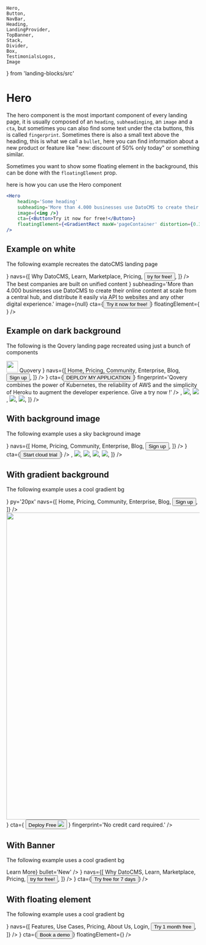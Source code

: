    Hero,
    Button,
    NavBar,
    Heading,
    LandingProvider,
    TopBanner,
    Stack,
    Divider,
    Box,
    TestimonialsLogos,
    Image
} from 'landing-blocks/src'

# Hero

The hero component is the most important component of every landing page, it is usually composed of an `heading`, `subheadinging`, an `image` and a `cta`, but sometimes you can also find some text under the cta buttons, this is called `fingerprint`.
Sometimes there is also a small text above the heading, this is what we call a `bullet`, here you can find information about a new product or feature like "new: discount of 50% only today" or something similar.

Sometimes you want to show some floating element in the background, this can be done with the `floatingElement` prop.

here is how you can use the Hero component

```jsx
<Hero
    heading='Some heading'
    subheading='More than 4.000 businesses use DatoCMS to create their online content at scale from a central hub, and distribute it easily via API to websites and any other digital experience.'
    image={<img />}
    cta={<Button>Try it now for free!</Button>}
    floatingElement={<GradientRect maxW='pageContainer' distortion={0.3} />}
/>
```

## Example on white

The following example recreates the datoCMS landing page

<Playground iframe>
    <LandingProvider primary='#FF593D'>
        <NavBar
            logo={<img width='120px' src='/datocms/logo.svg' />}
            navs={[
                <a>Why DatoCMS</a>,
                <a>Learn</a>,
                <a>Marketplace</a>,
                <a>Pricing</a>,
                <Button>try for free!</Button>,
            ]}
        />
        <Hero
            heading={
                <Heading
                    fontFamily='tiempos-headline, Georgia'
                    fontSize='74px'
                    fontWeight='bold'
                >
                    The best companies are built on unified content
                </Heading>
            }
            subheading='More than 4.000 businesses use DatoCMS to create their online content at scale from a central hub, and distribute it easily via API to websites and any other digital experience.'
            image={null}
            cta={<Button>Try it now for free!</Button>}
            floatingElement={
                <GradientRect maxW='pageContainer' distortion={0.3} />
            }
        />
    </LandingProvider>
</Playground>

## Example on dark background

The following is the Qovery landing page recreated using just a bunch of components

<Playground iframe>
    <LandingProvider spacing='60px' primary='white' bg='#323452'>
        <NavBar
            dark
            logo={
                <Stack align='center' direction='row' spacing='20px'>
                    <Image width='30px' src='/quovery/logo.png' />
                    <Box fontWeight='medium' fontSize='20px'>
                        Quovery
                    </Box>
                </Stack>
            }
            navs={[
                <a>Home</a>,
                <a>Pricing</a>,
                <a>Community</a>,
                <a>Enterprise</a>,
                <a>Blog</a>,
                <Button px='10px'>Sign up</Button>,
            ]}
        />
        <Hero
            dark
            bullet='SUPERPOWERS FOR DEVELOPER'
            heading='Deploy complex application, seamlessly'
            subheading='Just push your code, we handle the rest'
            image={<img width='600px' src='/quovery/hero.png' />}
            cta={<Button>DEPLOY MY APPLICATION</Button>}
            fingerprint='Qovery combines the power of Kubernetes, the reliability of AWS and the simplicity of Heroku to augment the developer experience. Give a try now !'
        />
        <Divider heading='DEVELOPERS FROM GREAT COMPANIES TRUST US' dark />
        <TestimonialsLogos
            testimonials={[
                <img src='/quovery/google.png' />,
                <img src='/quovery/datadog.png' />,
                <img src='/quovery/itiviti.png' />,
                <img src='/quovery/redhat.png' />,
                <img src='/quovery/criteol.png' />,
            ]}
        />
    </LandingProvider>
</Playground>

## With background image

The following example uses a sky background image

<Playground iframe>
    <LandingProvider
        backgroundImage='url("/rocketchat/sky.jpg")'
        backgroundRepeat='repeat'
        backgroundPosition='center'
        backgroundSize='100% auto'
        primary='white'
    >
        <NavBar
            dark
            logo={<Image width='200px' src='/rocketchat/logo2.svg' />}
            navs={[
                <a>Home</a>,
                <a>Pricing</a>,
                <a>Community</a>,
                <a>Enterprise</a>,
                <a>Blog</a>,
                <Button px='10px'>Sign up</Button>,
            ]}
        />
        <Hero
            dark
            bullet='SUPERPOWERS FOR DEVELOPER'
            heading='Workstream Collaboration & Omnichannel Customer Engagement'
            subheading='Control your communication, manage your data and have your own collaboration platform to improve team productivity. Rocket.Chat is scalable and open source, replace email and improve your digital workflow.'
            image={<img width='600px' src='/rocketchat/hero.png' />}
            cta={<Button>Start cloud trial</Button>}
        />
        <Divider heading='trusted by' dark />
        <TestimonialsLogos
            testimonials={[
                <img src='/quovery/google.png' />,
                <img src='/quovery/datadog.png' />,
                <img src='/quovery/itiviti.png' />,
                <img src='/quovery/redhat.png' />,
                <img src='/quovery/criteol.png' />,
            ]}
        />
    </LandingProvider>
</Playground>

## With gradient background

The following example uses a cool gradient bg

<Playground iframe>
    <LandingProvider
        primary='white'
        spacing='60px'
        background='linear-gradient(-225deg,#9a7ced,#9c78e4 24%,#7777f7 50%,#547eff 75%,#2a91cc)'
        pb='100px'
    >
        <NavBar
            dark
            bg='rgba(255,255,255,.1)'
            logo={<Image width='200px' src='/kintohub/whitelogo.svg' />}
            py='20px'
            navs={[
                <a>Home</a>,
                <a>Pricing</a>,
                <a>Community</a>,
                <a>Enterprise</a>,
                <a>Blog</a>,
                <Button px='10px'>Sign up</Button>,
            ]}
        />
        <Hero
            dark
            pb='0px'
            heading='Develop. Combine. Promote.'
            subheading='KintoHub is an all-in-one platform to combine and deploy your backend services, websites, cron jobs, databases and everything your app needs in one place.'
            image={
                <Box mb='-100px' mr='-200px'>
                    <Image
                        alignSelf='flex-end'
                        width='800px'
                        src='/kintohub/hero.png'
                    />
                </Box>
            }
            cta={
                <Button>
                    <Stack direction='row' align='center'>
                        <Box>Deploy Free</Box>
                        <img src='/kintohub/arrow.svg' />
                    </Stack>
                </Button>
            }
            fingerprint='No credit card required.'
        />
    </LandingProvider>
</Playground>

## With Banner

The following example uses a cool gradient bg

<Playground iframe>
    <LandingProvider primary='#5A38AC'>
        <TopBanner
            dark
            bg='#24114D'
            heading='Check out more landing pages, we have plenty'
            cta={<Button>Learn More</Button>}
            bullet='New'
        />
        <NavBar
            logo={<img width='140px' src='/dovetail/logo.svg' />}
            navs={[
                <a>Why DatoCMS</a>,
                <a>Learn</a>,
                <a>Marketplace</a>,
                <a>Pricing</a>,
                <Button>try for free!</Button>,
            ]}
        />
        <Hero
            heading={'Make analysis enjoyable'}
            subheading='Discover patterns across a variety of qualitative research methods and unstructured data. Dovetail is analysis software you’ll love to use.'
            image={<img src='/dovetail/hero.png' />}
            cta={<Button>Try free for 7 days</Button>}
        />
    </LandingProvider>
</Playground>

## With floating element

The following example uses a cool gradient bg

<Playground iframe>
    <LandingProvider primary='#5D21D2'>
        <NavBar
            logo={<img width='200px' src='/spendesk/logo.svg' />}
            navs={[
                <a>Features</a>,
                <a>Use Cases</a>,
                <a>Pricing</a>,
                <a>About Us</a>,
                <a>Login</a>,
                <Button px='10px'>Try 1 month free</Button>,
            ]}
        />
        <Hero
            heading='Smart spend management for modern businesses'
            subheading='Spendesk combines powerful spend management software with corporate cards to help businesses take control of spending.'
            image={<img width='400px' src='/spendesk/hero.png' />}
            cta={<Button>Book a demo</Button>}
            floatingElement={<GradientCurtains mt='-600px' />}
        />
    </LandingProvider>
</Playground>
